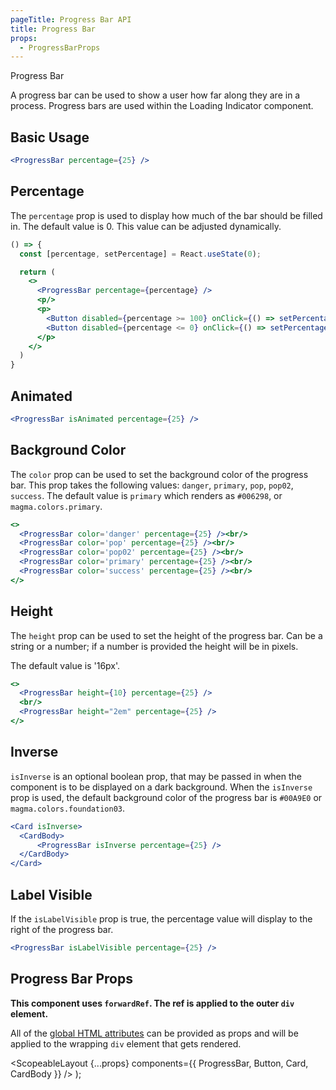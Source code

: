 ```yaml
---
pageTitle: Progress Bar API
title: Progress Bar
props:
  - ProgressBarProps
---
```



<DocsHeading to="/design/progress-bar/" type="design">
  Progress Bar
</DocsHeading>

A progress bar can be used to show a user how far along they are in a process. Progress bars are used within the <Link to="/api/loading-indicator">Loading Indicator</Link> component.

## Basic Usage

```.jsx
<ProgressBar percentage={25} />
```

## Percentage

The `percentage` prop is used to display how much of the bar should be filled in. The default value is 0. This value can be adjusted dynamically.

```.jsx
() => {
  const [percentage, setPercentage] = React.useState(0);

  return (
    <>
      <ProgressBar percentage={percentage} />
      <p/>
      <p>
        <Button disabled={percentage >= 100} onClick={() => setPercentage(percent => percent + 10)}>Increase</Button>
        <Button disabled={percentage <= 0} onClick={() => setPercentage(percent => percent - 10)}>Decrease</Button>
      </p>
    </>
  )
}
```

## Animated

```.jsx
<ProgressBar isAnimated percentage={25} />
```

## Background Color

The `color` prop can be used to set the background color of the progress bar. This prop takes the following values: `danger`, `primary`, `pop`, `pop02`, `success`.
The default value is `primary` which renders as `#006298`, or `magma.colors.primary`.

```.jsx
<>
  <ProgressBar color='danger' percentage={25} /><br/>
  <ProgressBar color='pop' percentage={25} /><br/>
  <ProgressBar color='pop02' percentage={25} /><br/>
  <ProgressBar color='primary' percentage={25} /><br/>
  <ProgressBar color='success' percentage={25} /><br/>
</>
```

## Height

The `height` prop can be used to set the height of the progress bar. Can be a string or a number; if a number is provided the height will be in pixels.

The default value is '16px'.

```.jsx
<>
  <ProgressBar height={10} percentage={25} />
  <br/>
  <ProgressBar height="2em" percentage={25} />
</>
```

## Inverse

`isInverse` is an optional boolean prop, that may be passed in when the component is to be displayed on a dark background. When the `isInverse` prop is used,
the default background color of the progress bar is `#00A9E0` or `magma.colors.foundation03`.

```.jsx
<Card isInverse>
  <CardBody>
      <ProgressBar isInverse percentage={25} />
  </CardBody>
</Card>
```

## Label Visible

If the `isLabelVisible` prop is true, the percentage value will display to the right of the progress bar.

```.jsx
<ProgressBar isLabelVisible percentage={25} />
```

## Progress Bar Props

**This component uses `forwardRef`. The ref is applied to the outer `div` element.**

All of the [global HTML attributes](https://developer.mozilla.org/en-US/docs/Web/HTML/Global_attributes) can be provided as props and will be applied to the wrapping `div` element that gets rendered.

<ProgressBarProps />

  <ScopeableLayout
    {...props}
    components={{ ProgressBar, Button, Card, CardBody }}
  />
);
